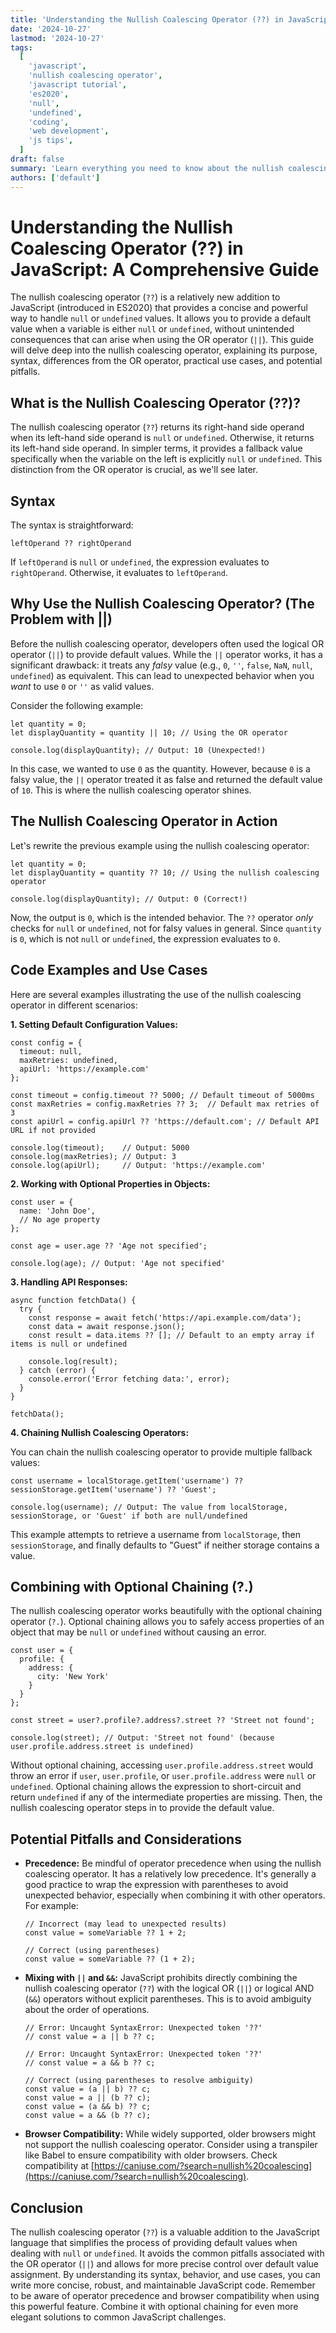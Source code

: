 ```yaml
---
title: 'Understanding the Nullish Coalescing Operator (??) in JavaScript: A Comprehensive Guide'
date: '2024-10-27'
lastmod: '2024-10-27'
tags:
  [
    'javascript',
    'nullish coalescing operator',
    'javascript tutorial',
    'es2020',
    'null',
    'undefined',
    'coding',
    'web development',
    'js tips',
  ]
draft: false
summary: 'Learn everything you need to know about the nullish coalescing operator (??) in JavaScript, including its purpose, syntax, comparison with the OR operator (||), use cases, and potential pitfalls. Improve your JavaScript coding skills and write more concise and robust code.'
authors: ['default']
---
```


# Understanding the Nullish Coalescing Operator (??) in JavaScript: A Comprehensive Guide

The nullish coalescing operator (`??`) is a relatively new addition to JavaScript (introduced in ES2020) that provides a concise and powerful way to handle `null` or `undefined` values. It allows you to provide a default value when a variable is either `null` or `undefined`, without unintended consequences that can arise when using the OR operator (`||`). This guide will delve deep into the nullish coalescing operator, explaining its purpose, syntax, differences from the OR operator, practical use cases, and potential pitfalls.

## What is the Nullish Coalescing Operator (??)?

The nullish coalescing operator (`??`) returns its right-hand side operand when its left-hand side operand is `null` or `undefined`. Otherwise, it returns its left-hand side operand. In simpler terms, it provides a fallback value specifically when the variable on the left is explicitly `null` or `undefined`. This distinction from the OR operator is crucial, as we'll see later.

## Syntax

The syntax is straightforward:

```plaintext
leftOperand ?? rightOperand
```

If `leftOperand` is `null` or `undefined`, the expression evaluates to `rightOperand`. Otherwise, it evaluates to `leftOperand`.

## Why Use the Nullish Coalescing Operator? (The Problem with ||)

Before the nullish coalescing operator, developers often used the logical OR operator (`||`) to provide default values. While the `||` operator works, it has a significant drawback: it treats any _falsy_ value (e.g., `0`, `''`, `false`, `NaN`, `null`, `undefined`) as equivalent. This can lead to unexpected behavior when you _want_ to use `0` or `''` as valid values.

Consider the following example:

```plaintext
let quantity = 0;
let displayQuantity = quantity || 10; // Using the OR operator

console.log(displayQuantity); // Output: 10 (Unexpected!)
```

In this case, we wanted to use `0` as the quantity. However, because `0` is a falsy value, the `||` operator treated it as false and returned the default value of `10`. This is where the nullish coalescing operator shines.

## The Nullish Coalescing Operator in Action

Let's rewrite the previous example using the nullish coalescing operator:

```plaintext
let quantity = 0;
let displayQuantity = quantity ?? 10; // Using the nullish coalescing operator

console.log(displayQuantity); // Output: 0 (Correct!)
```

Now, the output is `0`, which is the intended behavior. The `??` operator _only_ checks for `null` or `undefined`, not for falsy values in general. Since `quantity` is `0`, which is not `null` or `undefined`, the expression evaluates to `0`.

## Code Examples and Use Cases

Here are several examples illustrating the use of the nullish coalescing operator in different scenarios:

**1. Setting Default Configuration Values:**

```plaintext
const config = {
  timeout: null,
  maxRetries: undefined,
  apiUrl: 'https://example.com'
};

const timeout = config.timeout ?? 5000; // Default timeout of 5000ms
const maxRetries = config.maxRetries ?? 3;  // Default max retries of 3
const apiUrl = config.apiUrl ?? 'https://default.com'; // Default API URL if not provided

console.log(timeout);    // Output: 5000
console.log(maxRetries); // Output: 3
console.log(apiUrl);     // Output: 'https://example.com'
```

**2. Working with Optional Properties in Objects:**

```plaintext
const user = {
  name: 'John Doe',
  // No age property
};

const age = user.age ?? 'Age not specified';

console.log(age); // Output: 'Age not specified'
```

**3. Handling API Responses:**

```plaintext
async function fetchData() {
  try {
    const response = await fetch('https://api.example.com/data');
    const data = await response.json();
    const result = data.items ?? []; // Default to an empty array if items is null or undefined

    console.log(result);
  } catch (error) {
    console.error('Error fetching data:', error);
  }
}

fetchData();
```

**4. Chaining Nullish Coalescing Operators:**

You can chain the nullish coalescing operator to provide multiple fallback values:

```plaintext
const username = localStorage.getItem('username') ?? sessionStorage.getItem('username') ?? 'Guest';

console.log(username); // Output: The value from localStorage, sessionStorage, or 'Guest' if both are null/undefined
```

This example attempts to retrieve a username from `localStorage`, then `sessionStorage`, and finally defaults to "Guest" if neither storage contains a value.

## Combining with Optional Chaining (?.)

The nullish coalescing operator works beautifully with the optional chaining operator (`?.`). Optional chaining allows you to safely access properties of an object that may be `null` or `undefined` without causing an error.

```plaintext
const user = {
  profile: {
    address: {
      city: 'New York'
    }
  }
};

const street = user?.profile?.address?.street ?? 'Street not found';

console.log(street); // Output: 'Street not found' (because user.profile.address.street is undefined)
```

Without optional chaining, accessing `user.profile.address.street` would throw an error if `user`, `user.profile`, or `user.profile.address` were `null` or `undefined`. Optional chaining allows the expression to short-circuit and return `undefined` if any of the intermediate properties are missing. Then, the nullish coalescing operator steps in to provide the default value.

## Potential Pitfalls and Considerations

- **Precedence:** Be mindful of operator precedence when using the nullish coalescing operator. It has a relatively low precedence. It's generally a good practice to wrap the expression with parentheses to avoid unexpected behavior, especially when combining it with other operators. For example:

  ```plaintext
  // Incorrect (may lead to unexpected results)
  const value = someVariable ?? 1 + 2;

  // Correct (using parentheses)
  const value = someVariable ?? (1 + 2);
  ```

- **Mixing with `||` and `&&`:** JavaScript prohibits directly combining the nullish coalescing operator (`??`) with the logical OR (`||`) or logical AND (`&&`) operators without explicit parentheses. This is to avoid ambiguity about the order of operations.

  ```plaintext
  // Error: Uncaught SyntaxError: Unexpected token '??'
  // const value = a || b ?? c;

  // Error: Uncaught SyntaxError: Unexpected token '??'
  // const value = a && b ?? c;

  // Correct (using parentheses to resolve ambiguity)
  const value = (a || b) ?? c;
  const value = a || (b ?? c);
  const value = (a && b) ?? c;
  const value = a && (b ?? c);
  ```

- **Browser Compatibility:** While widely supported, older browsers might not support the nullish coalescing operator. Consider using a transpiler like Babel to ensure compatibility with older browsers. Check compatibility at [https://caniuse.com/?search=nullish%20coalescing](https://caniuse.com/?search=nullish%20coalescing).

## Conclusion

The nullish coalescing operator (`??`) is a valuable addition to the JavaScript language that simplifies the process of providing default values when dealing with `null` or `undefined`. It avoids the common pitfalls associated with the OR operator (`||`) and allows for more precise control over default value assignment. By understanding its syntax, behavior, and use cases, you can write more concise, robust, and maintainable JavaScript code. Remember to be aware of operator precedence and browser compatibility when using this powerful feature. Combine it with optional chaining for even more elegant solutions to common JavaScript challenges.
